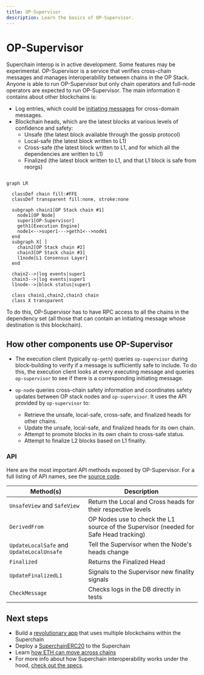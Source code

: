 ```yaml
---
title: OP-Supervisor
description: Learn the basics of OP-Supervisor.
---
```


# OP-Supervisor

<Info>Superchain interop is in active development. Some features may be experimental.</Info>
OP-Supervisor is a service that verifies cross-chain messages and manages interoperability between chains in the OP Stack. Anyone is able to run OP-Supervisor but only chain operators and full-node operators are expected to run OP-Supervisor. The main information it contains about other blockchains is:

*   Log entries, which could be [initiating messages](./explainer#how-messages-get-from-one-chain-to-the-other) for cross-domain messages.
*   Blockchain heads, which are the latest blocks at various levels of confidence and safety:
    *   Unsafe (the latest block available through the gossip protocol)
    *   Local-safe (the latest block written to L1)
    *   Cross-safe (the latest block written to L1, and for which all the dependencies are written to L1)
    *   Finalized (the latest block written to L1, and that L1 block is safe from reorgs)

```mermaid

graph LR

  classDef chain fill:#FFE
  classDef transparent fill:none, stroke:none
  
  subgraph chain1[OP Stack chain #1]
    node1[OP Node]
    super1[OP-Supervisor]
    geth1[Execution Engine]
    node1<-->super1--->geth1<-->node1
  end
  subgraph X[ ]
    chain2[OP Stack chain #2]
    chain3[OP Stack chain #3]
    l1node[L1 Consensus Layer]
  end

  chain2-->|log events|super1
  chain3-->|log events|super1
  l1node-->|block status|super1

  class chain1,chain2,chain3 chain
  class X transparent
```

To do this, OP-Supervisor has to have RPC access to all the chains in the dependency set (all those that can contain an initiating message whose destination is this blockchain).

## How other components use OP-Supervisor

*   The execution client (typically `op-geth`) queries `op-supervisor` during block-building to verify if a message is sufficiently safe to include.
    To do this, the execution client looks at every executing message and  queries `op-supervisor` to see if there is a corresponding initiating message.

*   `op-node` queries cross-chain safety information and coordinates safety updates between OP stack nodes and `op-supervisor`. It uses the API provided by `op-supervisor` to:
    *   Retrieve the unsafe, local-safe, cross-safe, and finalized heads for other chains.
    *   Update the unsafe, local-safe, and finalized heads for its own chain.
    *   Attempt to promote blocks in its own chain to cross-safe status.
    *   Attempt to finalize L2 blocks based on L1 finality.

### API

Here are the most important API methods exposed by OP-Supervisor.
For a full listing of API names, see the [source code](https://github.com/ethereum-optimism/optimism/blob/develop/op-service/sources/supervisor_client.go).

| Method(s)                                 | Description                                                                           |
| ----------------------------------------- | ------------------------------------------------------------------------------------- |
| `UnsafeView` and `SafeView`               | Return the Local and Cross heads for their respective levels                          |
| `DerivedFrom`                             | OP Nodes use to check the L1 source of the Supervisor (needed for Safe Head tracking) |
| `UpdateLocalSafe` and `UpdateLocalUnsafe` | Tell the Supervisor when the Node's heads change                                      |
| `Finalized`                               | Returns the Finalized Head                                                            |
| `UpdateFinalizedL1`                       | Signals to the Supervisor new finality signals                                        |
| `CheckMessage`                            | Checks logs in the DB directly in tests                                               |

## Next steps

*   Build a [revolutionary app](/app-developers/get-started) that uses multiple blockchains within the Superchain
*   Deploy a [SuperchainERC20](/interop/tutorials/deploy-superchain-erc20) to the Superchain
*   Learn [how ETH can move across chains](https://docs.optimism.io/interop/superchain-eth-bridge)
*   For more info about how Superchain interoperability works under the hood, [check out the specs](https://specs.optimism.io/interop/overview.html?utm_source=op-docs&utm_medium=docs).
